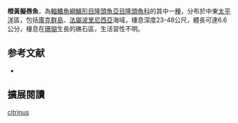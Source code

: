 {{Speciesbox
| image = 
| image_width = 250px
| status = LC
| status_system = IUCN3.1
| genus = Pseudocheilinus
| species = citrinus
| authority = [[Randall|Randall]], 1999
| synonyms = 
}}

'''橙黃擬唇魚'''，為[[輻鰭魚綱|輻鰭魚綱]][[鱸形目|鱸形目]][[隆頭魚亞目|隆頭魚亞目]][[隆頭魚科|隆頭魚科]]的其中一[[種|種]]，分布於中東[[太平洋|太平洋]]區，包括[[庫克群島|庫克群島]]、[[法屬波里尼西亞|法屬波里尼西亞]]海域，棲息深度23-48公尺，體長可達6.6公分，棲息在[[珊瑚|珊瑚]]生長的礁石區，生活習性不明。

==参考文献==
*{{FishBase_species|genus=Pseudocheilinus|species=citrinus|year=2013|month=8}}
== 擴展閱讀 ==
{{refbegin}}
{{wikispecies-inline|Pseudocheilinus citrinus|橙黃擬唇魚}}
{{refend}}
{{Taxonbar|from=Q2206457}}

[[Category:擬唇魚屬|citrinus]]


{{鱸形目小作品}}